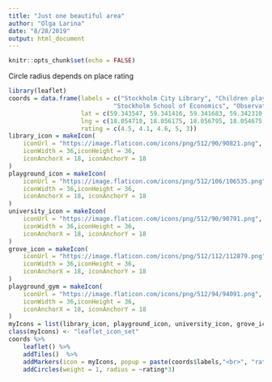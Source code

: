 ```yaml
---
title: "Just one beautiful area"
author: "Olga Larina"
date: "8/28/2019"
output: html_document
---
```


```r
knitr::opts_chunk$set(echo = FALSE)
```
Сircle radius depends on place rating
```r
library(leaflet)
coords = data.frame(labels = c("Stockholm City Library", "Сhildren playground",
                             "Stockholm School of Economics", "Observatory grove", "Gym"),
                    lat = c(59.343547, 59.341416, 59.341683, 59.342310, 59.343049),
                    lng = c(18.054710, 18.056175, 18.056795, 18.054675, 18.052057),
                    rating = c(4.5, 4.1, 4.6, 5, 3))
library_icon = makeIcon(
    iconUrl = "https://image.flaticon.com/icons/png/512/90/90821.png",
    iconWidth = 36,iconHeight = 36,
    iconAnchorX = 18, iconAnchorY = 18
)
playground_icon = makeIcon(
    iconUrl = "https://image.flaticon.com/icons/png/512/106/106535.png",
    iconWidth = 36,iconHeight = 36,
    iconAnchorX = 18, iconAnchorY = 18
)
university_icon = makeIcon(
    iconUrl = "https://image.flaticon.com/icons/png/512/90/90791.png",
    iconWidth = 36,iconHeight = 36,
    iconAnchorX = 18, iconAnchorY = 18
)
grove_icon = makeIcon(
    iconUrl = "https://image.flaticon.com/icons/png/512/112/112879.png",
    iconWidth = 36,iconHeight = 36,
    iconAnchorX = 18, iconAnchorY = 18
)
playground_gym = makeIcon(
    iconUrl = "https://image.flaticon.com/icons/png/512/94/94091.png",
    iconWidth = 36,iconHeight = 36,
    iconAnchorX = 18, iconAnchorY = 18
)
myIcons = list(library_icon, playground_icon, university_icon, grove_icon, playground_gym)
class(myIcons) <- "leaflet_icon_set"
coords %>%
    leaflet() %>%
    addTiles()  %>%
    addMarkers(icon = myIcons, popup = paste(coords$labels,"<br>", "rating: ", coords$rating)) %>%
    addCircles(weight = 1, radius = ~rating*3)

```
